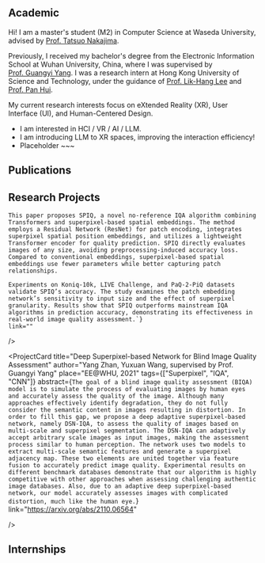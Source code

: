 
## Academic

Hi! I am a master's student (M2) in Computer Science at Waseda University, advised by [Prof. Tatsuo Nakajima](https://scholar.google.co.jp/citations?user=hVxdgeYAAAAJ&hl=ja).

Previously, I received my bachelor's degree from the Electronic Information School at Wuhan University, China, where I was supervised by [Prof. Guangyi Yang](https://scholar.google.com/citations?hl=zh-CN&user=DiqJdPEAAAAJ&view_op=list_works&sortby=pubdate). I was a research intern at Hong Kong University of Science and Technology, under the guidance of [Prof. Lik-Hang Lee](https://www.lhlee.com/) and [Prof. Pan Hui](https://panhui.people.ust.hk/index.html).

My current research interests focus on eXtended Reality (XR), User Interface (UI), and Human-Centered Design.

- I am interested in HCI / VR / AI / LLM.
- I am introducing LLM to XR spaces, improving the interaction efficiency!
- Placeholder ~~~

## Publications

<CardList>
  <span />
  <SinglePubCard
    title="Effect of Presentation Methods on User Experiences and Perception in VR Shopping Recommender Systems"
    author="Yang Zhan, Tatsuo Nakajima"
    conference="SIGIR-AP 24"
    description="We investigated how presentations of recommended products affect shopping, revealing users' expectation for attention cues in VR recommender system."
    imagePaths={imagePaths.get("shop-rs")}
    link="https://dl.acm.org/doi/10.1145/3673791.3698430"
    pdfPath=""
    techIcon="unity,python"
  />
  <SinglePubCard
    title="Investigating User Experience in Virtual Goods Shopping through a VR Diegetic In-Game Store 🏆"
    author="Yang Zhan*, Yiming Sun*, Tatsuo Nakajima"
    conference="AVI 24"
    description="Why people enjoy shopping for virtual goods? We explored how functionality and social experiences come together to shape the novel VR shopping experience."
    imagePaths={imagePaths.get("shop-avi")}
    link="https://dl.acm.org/doi/10.1145/3656650.3656670"
    pdfPath=""
    techIcon="unity"
  />
</CardList>

## Research Projects

<CardList>
  <ProjectCard {...testInfo} />
  <ProjectCard
    title="Superpixel based no-reference Image Quality Transformer (SPIQ)"
    author="Yang Zhan, supervised by Prof. Guangyi Yang"
    place="EE@WHU, 2022"
    tags={["Superpixel", "Image Quality Assessment", "Transformer"]}
    abstract={`Image Quality Assessment (IQA) evaluates the visual quality of digital images and is widely used in Computer Vision (CV). Recent high-performance IQA algorithms are mainly based on Convolutional Neural Networks (CNNs), but their fixed input size constraints prevent direct processing of images with varying dimensions. To address this, Transformers, which handle arbitrary-length sequences, have been introduced in IQA.

    This paper proposes SPIQ, a novel no-reference IQA algorithm combining Transformers and superpixel-based spatial embeddings. The method employs a Residual Network (ResNet) for patch encoding, integrates superpixel spatial position embeddings, and utilizes a lightweight Transformer encoder for quality prediction. SPIQ directly evaluates images of any size, avoiding preprocessing-induced accuracy loss. Compared to conventional embeddings, superpixel-based spatial embeddings use fewer parameters while better capturing patch relationships.

    Experiments on Koniq-10k, LIVE Challenge, and PaQ-2-PiQ datasets validate SPIQ’s accuracy. The study examines the patch embedding network’s sensitivity to input size and the effect of superpixel granularity. Results show that SPIQ outperforms mainstream IQA algorithms in prediction accuracy, demonstrating its effectiveness in real-world image quality assessment.`}
    link=""

/>

  <ProjectCard
    title="Deep Superpixel-based Network for Blind Image Quality Assessment"
    author="Yang Zhan, Yuxuan Wang, supervised by Prof. Guangyi Yang"
    place="EE@WHU, 2021"
    tags={["Superpixel", "IQA", "CNN"]}
    abstract={`The goal of a blind image quality assessment (BIQA) model is to simulate the process of evaluating images by human eyes and accurately assess the quality of the image. Although many approaches effectively identify degradation, they do not fully consider the semantic content in images resulting in distortion. In order to fill this gap, we propose a deep adaptive superpixel-based network, namely DSN-IQA, to assess the quality of images based on multi-scale and superpixel segmentation. The DSN-IQA can adaptively accept arbitrary scale images as input images, making the assessment process similar to human perception. The network uses two models to extract multi-scale semantic features and generate a superpixel adjacency map. These two elements are united together via feature fusion to accurately predict image quality. Experimental results on different benchmark databases demonstrate that our algorithm is highly competitive with other approaches when assessing challenging authentic image databases. Also, due to an adaptive deep superpixel-based network, our model accurately assesses images with complicated distortion, much like the human eye.`}
    link="https://arxiv.org/abs/2110.06564"

/>

</CardList>

## Internships

<CardList>
  <InfoCard
    title="Research intern at Hong Kong University of Science and Technology"
    author="Supervised by Prof. Pan Hui and Prof. Lik-hang Lee, 2021"
  />
</CardList>

